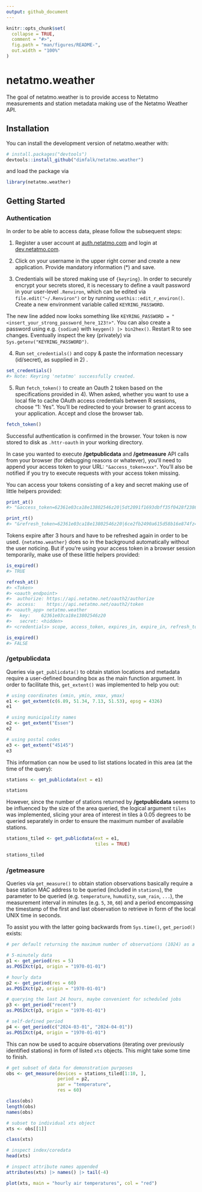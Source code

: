 ```yaml
---
output: github_document
---
```


<!-- README.md is generated from README.Rmd. Please edit that file -->

```r
knitr::opts_chunk$set(
  collapse = TRUE,
  comment = "#>",
  fig.path = "man/figures/README-",
  out.width = "100%"
)
```

# netatmo.weather

The goal of netatmo.weather is to provide access to Netatmo measurements and station metadata making use of the Netatmo Weather API.

## Installation

You can install the development version of netatmo.weather with:

``` r
# install.packages("devtools")
devtools::install_github("dimfalk/netatmo.weather")
```

and load the package via

```r
library(netatmo.weather)
```

## Getting Started

### Authentication

In order to be able to access data, please follow the subsequent steps:

1) Register a user account at [auth.netatmo.com](https://auth.netatmo.com/access/signup) and login at [dev.netatmo.com](https://auth.netatmo.com/de-de/access/login?next_url=https%3A%2F%2Fdev.netatmo.com%2F).

2) Click on your username in the upper right corner and create a new application. Provide mandatory information (*) and save.

3) Credentials will be stored making use of `{keyring}`. In order to securely encrypt your secrets stored, it is necessary to define a vault password in your user-level `.Renviron`, which can be edited via `file.edit("~/.Renviron")` or by running `usethis::edit_r_environ()`. Create a new environment variable called `KEYRING_PASSWORD`. 

The new line added now looks something like `KEYRING_PASSWORD = "<insert_your_strong_password_here_123!>"`. You can also create a password using e.g. `{sodium}` with `keygen() |> bin2hex()`. Restart R to see changes. Eventually inspect the key (privately) via `Sys.getenv("KEYRING_PASSWORD")`.

4) Run `set_credentials()` and copy & paste the information necessary (id/secret), as supplied in 2) .

``` r
set_credentials()
#> Note: Keyring 'netatmo' successfully created.
```

5) Run `fetch_token()` to create an Oauth 2 token based on the specifications provided in 4). When asked, whether you want to use a local file to cache OAuth access credentials between R sessions, choose "1: Yes". You'll be redirected to your browser to grant access to your application. Accept and close the browser tab.

```r
fetch_token()
```
Successful authentication is confirmed in the browser. Your token is now stored to disk as `.httr-oauth` in your working directory. 

In case you wanted to execute **/getpublicdata** and **/getmeasure** API calls from your browser (for debugging reasons or whatever), you'll need to append your access token to your URL: `"&access_token=xxx"`. You'll also be notified if you try to execute requests with your access token missing.

You can access your tokens consisting of a key and secret making use of little helpers provided:

``` r
print_at()
#> "&access_token=62361e03ca18e13802546z20|5dt2091f1693dbff35f0428f2386b492"

print_rt()
#> "&refresh_token=62361e03ca18e13802546z20|6ce2fb2490a615d58b16e874fz4eb579"
```

Tokens expire after 3 hours and have to be refreshed again in order to be used. `{netatmo.weather}` does so in the background automatically without the user noticing. But if you're using your access token in a browser session temporarily, make use of these little helpers provided:

``` r
is_expired()
#> TRUE

refresh_at()
#> <Token>
#> <oauth_endpoint>
#>  authorize: https://api.netatmo.net/oauth2/authorize
#>  access:    https://api.netatmo.net/oauth2/token
#> <oauth_app> netatmo.weather
#>   key:    62361e03ca18e13802546z20
#>   secret: <hidden>
#> <credentials> scope, access_token, expires_in, expire_in, refresh_token

is_expired()
#> FALSE
```

### /getpublicdata

Queries via `get_publicdata()` to obtain station locations and metadata require a user-defined bounding box as the main function argument. In order to facilitate this, `get_extent()` was implemented to help you out:

```r
# using coordinates (xmin, ymin, xmax, ymax)
e1 <- get_extent(c(6.89, 51.34, 7.13, 51.53), epsg = 4326)
e1

# using municipality names
e2 <- get_extent("Essen")
e2

# using postal codes
e3 <- get_extent("45145")
e3
```

This information can now be used to list stations located in this area (at the time of the query):

```r
stations <- get_publicdata(ext = e1)

stations
```

However, since the number of stations returned by **/getpublicdata** seems to be influenced by the size of the area queried, the logical argument `tiles` was implemented, slicing your area of interest in tiles à 0.05 degrees to be queried separately in order to ensure the maximum number of available stations.

```r
stations_tiled <- get_publicdata(ext = e1, 
                                 tiles = TRUE)

stations_tiled
```

### /getmeasure

Queries via `get_measure()` to obtain station observations basically require a base station MAC address to be queried (included in `stations`), the parameter to be queried (e.g. `temperature`, `humudity`, `sum_rain`, `...`), the measurement interval in minutes (e.g. `5`, `30`, `60`) and a period encompassing the timestamp of the first and last observation to retrieve in form of the local UNIX time in seconds. 

To assist you with the latter going backwards from `Sys.time()`, `get_period()` exists:

```r
# per default returning the maximum number of observations (1024) as a function of `res` chosen

# 5-minutely data
p1 <- get_period(res = 5)
as.POSIXct(p1, origin = "1970-01-01")

# hourly data
p2 <- get_period(res = 60)
as.POSIXct(p2, origin = "1970-01-01")

# querying the last 24 hours, maybe convenient for scheduled jobs
p3 <- get_period("recent")
as.POSIXct(p3, origin = "1970-01-01")

# self-defined period
p4 <- get_period(c("2024-03-01", "2024-04-01"))
as.POSIXct(p4, origin = "1970-01-01")
```

This can now be used to acquire observations (iterating over previously identified stations) in form of listed `xts` objects. This might take some time to finish.

```r
# get subset of data for demonstration purposes
obs <- get_measure(devices = stations_tiled[1:10, ], 
                   period = p2, 
                   par = "temperature", 
                   res = 60)

class(obs)
length(obs)
names(obs)

# subset to individual xts object
xts <- obs[[1]]

class(xts)

# inspect index/coredata
head(xts)

# inspect attribute names appended 
attributes(xts) |> names() |> tail(-4)

plot(xts, main = "hourly air temperatures", col = "red")
```
